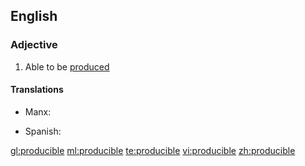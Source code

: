 ==English==

===Adjective===
{{en-adj}}

# Able to be [[produce]]d

====Translations====
{{trans-top|able to be produced}}
* Manx: {{t|gv|yn-yannoo}}
{{trans-mid}}
* Spanish: {{t|es|producible}}
{{trans-bottom}}

[[gl:producible]]
[[ml:producible]]
[[te:producible]]
[[vi:producible]]
[[zh:producible]]